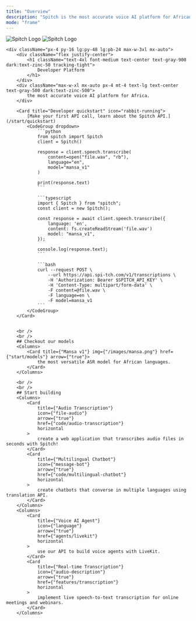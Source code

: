 ```yaml
---
title: "Overview"
description: "Spitch is the most accurate voice AI platform for African languages."
mode: "frame"
---
```


<div className="relative">
    <div className="absolute top-0 lg:-top-16 left-0 right-0">
        <img
            src="/logo/logo-dark.png"
            className="block dark:hidden pointer-events-none [-webkit-mask-image:linear-gradient(black,transparent)]"
            alt="Spitch Logo"
        />
        <img
            src="/logo/logo-light.png"
            className="hidden dark:block pointer-events-none [-webkit-mask-image:linear-gradient(black,transparent)]"
            alt="Spitch Logo"
        />
    </div>

    <div className="px-4 py-16 lg:py-48 lg:pb-24 max-w-3xl mx-auto">
        <div className="flex justify-center">
            <h1 className="text-4xl font-medium text-center text-gray-900 dark:text-zinc-50 tracking-tight">
                Developer Platform
            </h1>
        </div>
        <div className="max-w-xl mx-auto px-4 mt-4 text-lg text-center text-gray-500 dark:text-zinc-500">
            the most accurate voice AI platform for Africa.
        </div>

        <Card title="Developer quickstart" icon="rabbit-running">
            [Make your first API call, learn about the Spitch API.](/start/quickstart)
            <CodeGroup dropdown>
                ```python
                from spitch import Spitch
                client = Spitch()

                response = client.speech.transcribe(
                    content=open("file.wav", "rb"),
                    language="en",
                    model="mansa_v1"
                )

                print(response.text)
                ```

                ```typescript
                import { Spitch } from "spitch";
                const client = new Spitch();

                const response = await client.speech.transcribe({
                    language: 'en',
                    content: fs.createReadStream('file.wav')
                    model: "mansa_v1",
                });

                console.log(response.text);
                ```

                ```bash
                curl --request POST \
                    --url https://api.spi-tch.com/v1/transcriptions \
                    -H 'Authorization: Bearer $SPITCH_API_KEY' \
                    -H 'Content-Type: multipart/form-data' \
                    -F content=@file.wav \
                    -F language=en \
                    -F model=mansa_v1
                ```
            </CodeGroup>
        </Card>


        <br />
        <br />
        ## Checkout our models
        <Columns>
            <Card title={"Mansa v1"} img={"/images/mansa.png"} href={"start/models"} arrow={"true"}>
                the most versatile ASR model for African languages.
            </Card>
        </Columns>

        <br />
        <br />
        ## Start building
        <Columns>
            <Card
                title={"Audio Transcription"}
                icon={"file-audio"}
                arrow={"true"}
                href={"code/audio-transcription"}
                horizontal
            >
                create a web application that transcribes audio files in seconds with Spitch!
            </Card>
            <Card
                title={"Multilingual Chatbot"}
                icon={"message-bot"}
                arrow={"true"}
                href={"code/multilingual-chatbot"}
                horizontal
            >
                create chatbots that converse in multiple languages using translation API.
            </Card>
        </Columns>
        <Columns>
            <Card
                title={"Voice AI Agent"}
                icon={"language"}
                arrow={"true"}
                href={"agents/livekit"}
                horizontal
            >
                use our API to build voice agents with LiveKit.
            </Card>
            <Card
                title={"Real-time Transcription"}
                icon={"audio-description"}
                arrow={"true"}
                href={"features/transcription"}
                horizontal
            >
                implement live speech-to-text transcription for online meetings and webinars.
            </Card>
        </Columns>
  </div>
</div>
